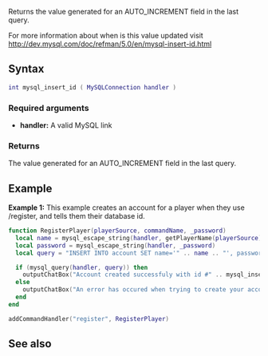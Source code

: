 <pageclass class="#AA7592" subcaption="MTA-MySQL Module"></pageclass>

{{ModuleFunction|MTA-MySQL}}
Returns the value generated for an AUTO_INCREMENT field in the last query.

For more information about when is this value updated visit http://dev.mysql.com/doc/refman/5.0/en/mysql-insert-id.html

==Syntax==
<syntaxhighlight lang="lua">
int mysql_insert_id ( MySQLConnection handler )
</syntaxhighlight>
===Required arguments===
* '''handler:''' A valid MySQL link

===Returns===
The value generated for an AUTO_INCREMENT field in the last query.

==Example==
'''Example 1:''' This example creates an account for a player when they use /register, and tells them their database id.
<syntaxhighlight lang="lua">
function RegisterPlayer(playerSource, commandName, _password)
  local name = mysql_escape_string(handler, getPlayerName(playerSource)) -- Escape the strings to avoid SQL-Injection
  local password = mysql_escape_string(handler, _password)
  local query = "INSERT INTO account SET name='" .. name .. "', password=MD5('" .. password .. "')"

  if (mysql_query(handler, query)) then
    outputChatBox("Account created successfuly with id #" .. mysql_insert_id(handler), playerSource)
  else
    outputChatBox("An error has occured when trying to create your account.", playerSource)
  end
end

addCommandHandler("register", RegisterPlayer)
</syntaxhighlight>

==See also==
{{Modules/MTA-MySQL/Handler_functions}}